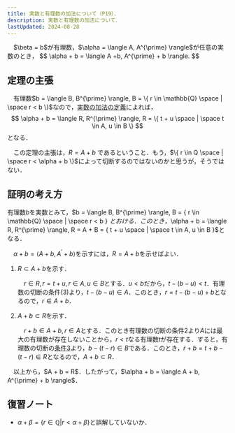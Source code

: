 ```yaml
---
title: 実数と有理数の加法について（P19）．
description: 実数と有理数の加法について．
lastUpdated: 2024-08-28
---
```


<Card title="定理">
　$\beta = b$が有理数，$\alpha = \langle A, A^{\prime} \rangle$が任意の実数のとき，
$$
\alpha + b = \langle A +b, A^{\prime} + b \rangle.
$$
</Card>

## 定理の主張
　有理数$b = \langle B, B^{\prime} \rangle, B = \{ r \in \mathbb{Q} \space | \space r < b \}$なので，[実数の加法の定義](/real_number/018_difinition_of_additive/)によれば，
$$
\alpha + b = \langle R, R^{\prime} \rangle,  R = \{ t + u \space | \space t \in A,  u \in B \}
$$
となる．

　この定理の主張は，$R = A + b$ であるということ．もう，$\{ r \in Q \space | \space r < \alpha + b \}$によって切断するのではないのかと思うが，そうではない．

## 証明の考え方
有理数$b$を実数とみて，$b = \langle B, B^{\prime} \rangle, B = \{ r \in \mathbb{Q} \space | \space r < b \} $とおける．このとき，$\alpha + b = \langle R, R^{\prime} \rangle, R = A + B = \{ t + u \space | \space t \in A, u \in B \}$となる．

　$\alpha + b = \langle A + b, A^{\prime} +b \rangle$を示すには，$R = A + b$を示せばよい．

<Steps>

1. $R \subset A + b$を示す．

    　$r \in R, r = t + u, r \in A, u \in B$とする．$u < b$だから，$t - ( b - u ) < t$．有理数の切断の条件(3)より，$t - ( b - u ) \in A$．このとき，$r = t - ( b - u ) + b$となるので，$r \in A + b$．

2. $A + b \subset R$を示す．

    　$r + b \in A + b, r \in A$とする．このとき有理数の切断の条件2より$A$には最大の有理数が存在しないことから，$r < t$なる有理数$t$が存在する．すると，有理数の切断の[条件3](/real_number/010_dedekind_cut/#1と同値な条件)より，$b - ( t - r ) \in B$である．このとき，$r + b = t + b - ( t - r ) \in R$となるので，$A + b \subset R$．

</Steps>
　以上から，$A + b = R$．したがって，$\alpha + b = \langle A + b, A^{\prime} + b \rangle$．

## 復習ノート
- $\alpha + \beta = \{ r \in \mathbb{Q} | r < \alpha + \beta \}$と誤解していないか．
